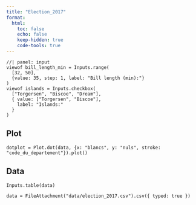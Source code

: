 ```yaml
---
title: "Election_2017"
format:
  html:
    toc: false
    echo: false
    keep-hidden: true
    code-tools: true
---
```


```ojs
//| panel: input
viewof bill_length_min = Inputs.range(
  [32, 50], 
  {value: 35, step: 1, label: "Bill length (min):"}
)
viewof islands = Inputs.checkbox(
  ["Torgersen", "Biscoe", "Dream"], 
  { value: ["Torgersen", "Biscoe"], 
    label: "Islands:"
  }
)
```

::: panel-tabset
## Plot

```ojs

dotplot = Plot.dot(data, {x: "blancs", y: "nuls", stroke: "code_du_departement"}).plot()

```

## Data

```ojs
Inputs.table(data)
```
:::

```ojs
data = FileAttachment("data/election_2017.csv").csv({ typed: true })
```
